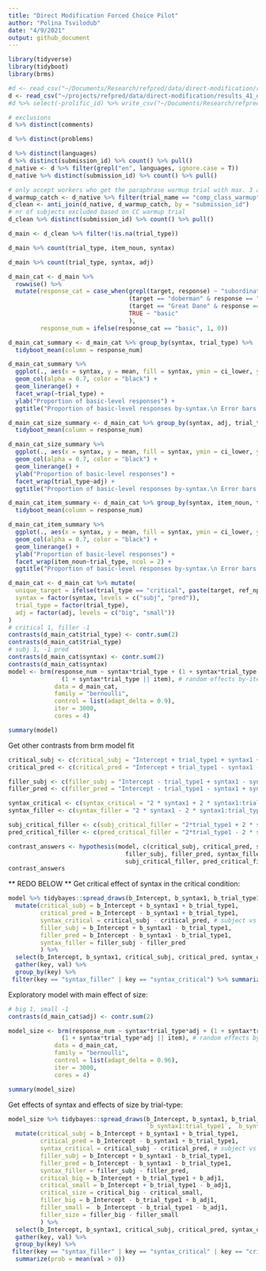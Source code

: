 ```yaml
---
title: "Direct Modification Forced Choice Pilot"
author: "Polina Tsvilodub"
date: "4/9/2021"
output: github_document
---
```


```r
library(tidyverse)
library(tidyboot)
library(brms)
```

```r
#d <- read_csv("~/Documents/Research/refpred/data/direct-modification/results_41_double-mod-FC-wFilers-noTarget-pilot_N50.csv")
d <- read_csv("~/projects/refpred/data/direct-modification/results_41_double-mod-FC-wFilers-noTarget-pilot_N50.csv")
#d %>% select(-prolific_id) %>% write_csv("~/Documents/Research/refpred/data/direct-modification/results_41_double-mod-FC-wFilers-noTarget-pilot_N50.csv")
```

```r
# exclusions
d %>% distinct(comments) 

d %>% distinct(problems) 

d %>% distinct(languages)
d %>% distinct(submission_id) %>% count() %>% pull()
d_native <- d %>% filter(grepl("en", languages, ignore.case = T))
d_native %>% distinct(submission_id) %>% count() %>% pull()
```

```r
# only accept workers who get the paraphrase warmup trial with max. 3 attempts
d_warmup_catch <- d_native %>% filter(trial_name == "comp_class_warmup") %>% group_by(submission_id) %>% filter(attempts > 3)
d_clean <- anti_join(d_native, d_warmup_catch, by = "submission_id")
# nr of subjects excluded based on CC warmup trial
d_clean %>% distinct(submission_id) %>% count() %>% pull()

d_main <- d_clean %>% filter(!is.na(trial_type)) 

d_main %>% count(trial_type, item_noun, syntax)

d_main %>% count(trial_type, syntax, adj)
```

```r
d_main_cat <- d_main %>%
  rowwise() %>%
  mutate(response_cat = case_when(grepl(target, response) ~ "subordinate",
                                  (target == "doberman" & response == "dobermen") ~ "subordinate",
                                  (target == "Great Dane" & response == "Great") ~ "subordinate",
                                  TRUE ~ "basic"
                                  ),
         response_num = ifelse(response_cat == "basic", 1, 0))
```

```r
d_main_cat_summary <- d_main_cat %>% group_by(syntax, trial_type) %>%
  tidyboot_mean(column = response_num)

d_main_cat_summary %>%
  ggplot(., aes(x = syntax, y = mean, fill = syntax, ymin = ci_lower, ymax = ci_upper,)) +
  geom_col(alpha = 0.7, color = "black") +
  geom_linerange() +
  facet_wrap(~trial_type) +
  ylab("Proportion of basic-level responses") +
  ggtitle("Proportion of basic-level responses by-syntax.\n Error bars indicate 95% bootstrapped CIs")
```

```r
d_main_cat_size_summary <- d_main_cat %>% group_by(syntax, adj, trial_type) %>%
  tidyboot_mean(column = response_num)

d_main_cat_size_summary %>%
  ggplot(., aes(x = syntax, y = mean, fill = syntax, ymin = ci_lower, ymax = ci_upper,)) +
  geom_col(alpha = 0.7, color = "black") +
  geom_linerange() +
  ylab("Proportion of basic-level responses") +
  facet_wrap(trial_type~adj) +
  ggtitle("Proportion of basic-level responses by-syntax.\n Error bars indicate 95% bootstrapped CIs")
```

```r
d_main_cat_item_summary <- d_main_cat %>% group_by(syntax, item_noun, trial_type) %>%
  tidyboot_mean(column = response_num)

d_main_cat_item_summary %>%
  ggplot(., aes(x = syntax, y = mean, fill = syntax, ymin = ci_lower, ymax = ci_upper,)) +
  geom_col(alpha = 0.7, color = "black") +
  geom_linerange() +
  ylab("Proportion of basic-level responses") +
  facet_wrap(item_noun~trial_type, ncol = 2) +
  ggtitle("Proportion of basic-level responses by-syntax.\n Error bars indicate 95% bootstrapped CIs")
```

```r
d_main_cat <- d_main_cat %>% mutate(
  unique_target = ifelse(trial_type == "critical", paste(target, ref_np, sep = "_"), target),
  syntax = factor(syntax, levels = c("subj", "pred")),
  trial_type = factor(trial_type),
  adj = factor(adj, levels = c("big", "small"))
)
# critical 1, filler -1
contrasts(d_main_cat$trial_type) <- contr.sum(2)
contrasts(d_main_cat$trial_type)
# subj 1, -1 pred
contrasts(d_main_cat$syntax) <- contr.sum(2)
contrasts(d_main_cat$syntax) 
model <- brm(response_num ~ syntax*trial_type + (1 + syntax*trial_type || submission_id) + 
               (1 + syntax*trial_type || item), # random effects by-item (flowers, dogs, buildings etc) 
             data = d_main_cat,
             family = "bernoulli",
             control = list(adapt_delta = 0.9),
             iter = 3000,
             cores = 4)
```

```r
summary(model)
```

Get other contrasts from brm model fit

```r
critical_subj <- c(critical_subj = "Intercept + trial_type1 + syntax1 + syntax1:trial_type1= 0")
critical_pred <- c(critical_pred = "Intercept + trial_type1 - syntax1 - syntax1:trial_type1 = 0")

filler_subj <- c(filler_subj = "Intercept - trial_type1 + syntax1 - syntax1:trial_type1= 0")
filler_pred <- c(filler_pred = "Intercept - trial_type1 - syntax1 + syntax1:trial_type1 = 0")

syntax_critical <- c(syntax_critical = "2 * syntax1 + 2 * syntax1:trial_type1 = 0")
syntax_filler <- c(syntax_filler = "2 * syntax1 - 2 * syntax1:trial_type1 = 0")

subj_critical_filler <- c(subj_critical_filler = "2*trial_type1 + 2 * syntax1:trial_type1 = 0" )
pred_critical_filler <- c(pred_critical_filler = "2*trial_type1 - 2 * syntax1:trial_type1 = 0" )

contrast_answers <- hypothesis(model, c(critical_subj, critical_pred, syntax_critical,
                                 filler_subj, filler_pred, syntax_filler,
                                 subj_critical_filler, pred_critical_filler))
contrast_answers
```

** REDO BELOW **
Get critical effect of syntax in the critical condition:

```r
model %>% tidybayes::spread_draws(b_Intercept, b_syntax1, b_trial_type1, `b_syntax1:trial_type1`) %>%
  mutate(critical_subj = b_Intercept + b_syntax1 + b_trial_type1,
         critical_pred = b_Intercept - b_syntax1 + b_trial_type1,
         syntax_critical = critical_subj - critical_pred, # subject vs predicate 
         filler_subj = b_Intercept + b_syntax1 - b_trial_type1,
         filler_pred = b_Intercept - b_syntax1 - b_trial_type1,
         syntax_filler = filler_subj - filler_pred
         ) %>% 
  select(b_Intercept, b_syntax1, critical_subj, critical_pred, syntax_critical, syntax_filler) %>%
  gather(key, val) %>%
  group_by(key) %>%
 filter(key == "syntax_filler" | key == "syntax_critical") %>% summarize(prob = mean(val > 0))
```

Exploratory model with main effect of size:
```r
# big 1, small -1
contrasts(d_main_cat$adj) <- contr.sum(2)

model_size <- brm(response_num ~ syntax*trial_type*adj + (1 + syntax*trial_type*adj || submission_id) + 
               (1 + syntax*trial_type*adj || item), # random effects by-item (flowers, dogs, buildings etc) 
             data = d_main_cat,
             family = "bernoulli",
             control = list(adapt_delta = 0.96),
             iter = 3000,
             cores = 4)
```

```r
summary(model_size)
```

Get effects of syntax and effects of size by trial-type:
```r
model_size %>% tidybayes::spread_draws(b_Intercept, b_syntax1, b_trial_type1, b_adj1, `b_syntax1:adj1`, `b_trial_type1:adj1`,
                                       `b_syntax1:trial_type1`, `b_syntax1:trial_type1:adj1`) %>%
  mutate(critical_subj = b_Intercept + b_syntax1 + b_trial_type1,
         critical_pred = b_Intercept - b_syntax1 + b_trial_type1,
         syntax_critical = critical_subj - critical_pred, # subject vs predicate 
         filler_subj = b_Intercept + b_syntax1 - b_trial_type1,
         filler_pred = b_Intercept - b_syntax1 - b_trial_type1,
         syntax_filler = filler_subj - filler_pred,
         critical_big = b_Intercept + b_trial_type1 + b_adj1,
         critical_small = b_Intercept + b_trial_type1 - b_adj1,
         critical_size = critical_big - critical_small,
         filler_big = b_Intercept - b_trial_type1 + b_adj1,
         filler_small =  b_Intercept - b_trial_type1 - b_adj1,
         filler_size = filler_big - filler_small
         ) %>% 
  select(b_Intercept, b_syntax1, critical_subj, critical_pred, syntax_critical, syntax_filler, critical_size, filler_size) %>%
  gather(key, val) %>%
  group_by(key) %>%
 filter(key == "syntax_filler" | key == "syntax_critical" | key == "critical_size" | key == "critical_size") %>% 
  summarize(prob = mean(val > 0))
```